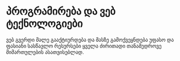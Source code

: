 # პროგრამირება და ვებ ტექნოლოგიები
ვებ გვერდი მალე გააქტიურდება და მასზე გამოქვეყნდება უფასო და ფასიანი სასწავლო რესურსები ყველა ძირითადი თანამედროვე მიმართულების ასათვისებლად.